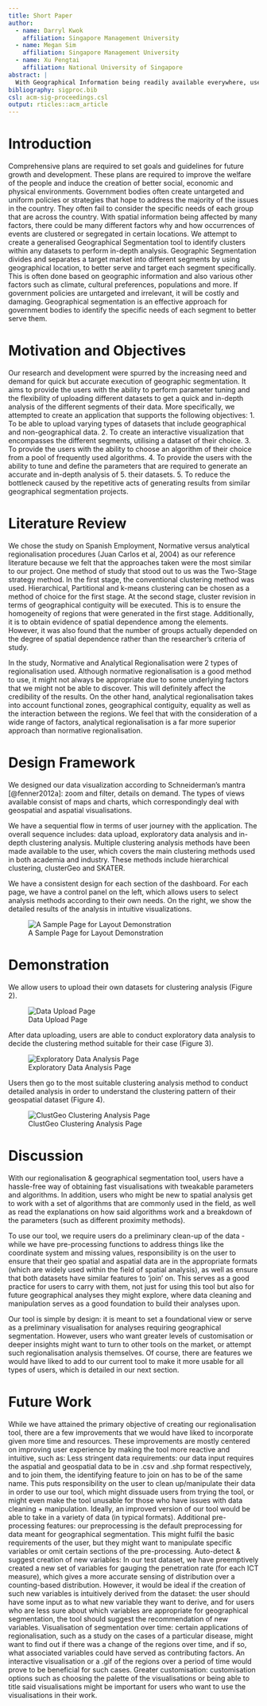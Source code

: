 ```yaml
---
title: Short Paper
author:
  - name: Darryl Kwok
    affiliation: Singapore Management University
  - name: Megan Sim
    affiliation: Singapore Management University
  - name: Xu Pengtai
    affiliation: National University of Singapore
abstract: |
  With Geographical Information being readily available everywhere, users now have a diverse range of data to perform Geospatial Analysis. The steps taken to prepare the data for in-depth analysis usually differ across datasets. The subsequent actions executed after data preprocessing are strikingly similar across Geospatial projects that falls under the same category i.e. Geographic Segmentation. To meet the rising demand for quick but accurate generation of the project results, we designed and developed a Geographical Segmentation Application that utilises different clustering algorithms such as, Hierarchical Clustering, Clustgeo and SKATER.
bibliography: sigproc.bib
csl: acm-sig-proceedings.csl
output: rticles::acm_article
---
```


# Introduction
Comprehensive plans are required to set goals and guidelines for future growth and development. These plans are required to improve the welfare of the people and induce the creation of better social, economic and physical environments. Government bodies often create untargeted and uniform policies or strategies that hope to address the majority of the issues in the country. They often fail to consider the specific needs of each group that are across the country.
With spatial information being affected by many factors, there could be many different factors why and how occurrences of events are clustered or segregated in certain locations. We attempt to create a generalised Geographical Segmentation tool to identify clusters within any datasets to perform in-depth analysis. 
Geographic Segmentation divides and separates a target market into different segments by using geographical location, to better serve and target each segment specifically. This is often done based on geographic information and also various other factors such as climate, cultural preferences, populations and more.
If government policies are untargeted and irrelevant, it will be costly and damaging. Geographical segmentation is an effective approach for government bodies to identify the specific needs of each segment to better serve them.




# Motivation and Objectives
Our research and development were spurred by the increasing need and demand for quick but accurate execution of geographic segmentation. It aims to provide the users with the ability to perform parameter tuning and the flexibility of uploading different datasets to get a quick and in-depth analysis of the different segments of their data. More specifically, we attempted to create an application that supports the following objectives:
1. To be able to upload varying types of datasets that include geographical and non-geographical data.
2. To create an interactive visualization that encompasses the different segments, utilising a dataset of their choice.
3. To provide the users with the ability to choose an algorithm of their choice from a pool of frequently used algorithms.
4. To provide the users with the ability to tune and define the parameters that are required to generate an accurate and in-depth analysis of 5. their datasets.
5. To reduce the bottleneck caused by the repetitive acts of generating results from similar geographical segmentation projects.



# Literature Review
We chose the study on Spanish Employment, Normative versus analytical regionalisation procedures (Juan Carlos et al, 2004) as our reference literature because we felt that the approaches taken were the most similar to our project. One method of study that stood out to us was the Two-Stage strategy method. In the first stage, the conventional clustering method was used. Hierarchical, Partitional and k-means clustering can be chosen as a method of choice for the first stage. At the second stage, cluster revision in terms of geographical contiguity will be executed. This is to ensure the homogeneity of regions that were generated in the first stage. Additionally, it is to obtain evidence of spatial dependence among the elements. However, it was also found that the number of groups actually depended on the degree of spatial dependence rather than the researcher’s criteria of study.  

In the study, Normative and Analytical Regionalisation were 2 types of regionalisation used. Although normative regionalisation is a good method to use, it might not always be appropriate due to some underlying factors that we might not be able to discover. This will definitely affect the credibility of the results. On the other hand, analytical regionalisation takes into account functional zones, geographical contiguity, equality as well as the interaction between the regions. We feel that with the consideration of a wide range of factors, analytical regionalisation is a far more superior approach than normative regionalisation. 



# Design Framework
We designed our data visualization according to Schneiderman’s mantra [@fenner2012a]: zoom and filter, details on demand. The types of views available consist of maps and charts, which correspondingly deal with geospatial and aspatial visualisations.

We have a sequential flow in terms of user journey with the application. The overall sequence includes: data upload, exploratory data analysis and in-depth clustering analysis. Multiple clustering analysis methods have been made available to the user, which covers the main clustering methods used in both academia and industry. These methods include hierarchical clustering, clusterGeo and SKATER.

We have a consistent design for each section of the dashboard. For each page, we have a control panel on the left, which allows users to select analysis methods according to their own needs. On the right, we show the detailed results of the analysis in intuitive visualizations. 


![A Sample Page for Layout Demonstration](){}



# Demonstration
We allow users to upload their own datasets for clustering analysis (Figure 2).

![Data Upload Page](){}

After data uploading, users are able to conduct exploratory data analysis to decide the clustering method suitable for their case (Figure 3). 


![Exploratory Data Analysis Page](){}

Users then go to the most suitable clustering analysis method to conduct detailed analysis in order to understand the clustering pattern of their geospatial dataset (Figure 4). 

![ClustGeo Clustering Analysis Page](){}


# Discussion
With our regionalisation & geographical segmentation tool, users have a hassle-free way of obtaining fast visualisations with tweakable parameters and algorithms. In addition, users who might be new to spatial analysis get to work with a set of algorithms that are commonly used in the field, as well as read the explanations on how said algorithms work and a breakdown of the parameters (such as different proximity methods).

To use our tool, we require users do a preliminary clean-up of the data - while we have pre-processing functions to address things like the coordinate system and missing values, responsibility is on the user to ensure that their geo spatial and aspatial data are in the appropriate formats (which are widely used within the field of spatial analysis), as well as ensure that both datasets have similar features to ‘join’ on. This serves as a good practice for users to carry with them, not just for using this tool but also for future geographical analyses they might explore, where data cleaning and manipulation serves as a good foundation to build their analyses upon.

Our tool is simple by design: it is meant to set a foundational view or serve as a preliminary visualisation for analyses requiring geographical segmentation. However, users who want greater levels of customisation or deeper insights might want to turn to other tools on the market, or attempt such regionalisation analysis themselves. Of course, there are features we would have liked to add to our current tool to make it more usable for all types of users, which is detailed in our next section.


# Future Work
While we have attained the primary objective of creating our regionalisation tool, there are a few improvements that we would have liked to incorporate given more time and resources. These improvements are mostly centered on improving user experience by making the tool more reactive and intuitive, such as:
Less stringent data requirements: our data input requires the aspatial and geospatial data to be in .csv and .shp format respectively, and to join them, the identifying feature to join on has to be of the same name. This puts responsibility on the user to clean up/manipulate their data in order to use our tool, which might dissuade users from trying the tool, or might even make the tool unusable for those who have issues with data cleaning + manipulation. Ideally, an improved version of our tool would be able to take in a variety of data (in typical formats).
Additional pre-processing features: our preprocessing is the default preprocessing for data meant for geographical segmentation. This might fulfil the basic requirements of the user, but they might want to manipulate specific variables or omit certain sections of the pre-processing. 
Auto-detect & suggest creation of new variables: In our test dataset, we have preemptively created a new set of variables for gauging the penetration rate (for each ICT measure), which gives a more accurate sensing of distribution over a counting-based distribution. However, it would be ideal if the creation of such new variables is intuitively derived from the dataset: the user should have some input as to what new variable they want to derive, and for users who are less sure about which variables are appropriate for geographical segmentation, the tool should suggest the recommendation of new variables.
Visualisation of segmentation over time: certain applications of regionalisation, such as a study on the cases of a particular disease, might want to find out if there was a change of the regions over time, and if so, what associated variables could have served as contributing factors. An interactive visualisation or a .gif of the regions over a period of time would prove to be beneficial for such cases.
Greater customisation: customisation options such as choosing the palette of the visualisations or being able to title said visualisations might be important for users who want to use the visualisations in their work.
